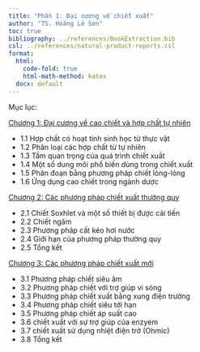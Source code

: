 ```yaml
---
title: "Phần 1: Đại cương về chiết xuất"
author: "TS. Hoàng Lê Sơn"
toc: true
bibliography: ../references/BookExtraction.bib
csl: ../references/natural-product-reports.csl
format: 
  html: 
    code-fold: true
    html-math-method: katex
  docx: default
---
```

Mục lục:

[Chương 1: Đại cương về cao chiết và hợp chất tự nhiên](../KyThuatChietXuat/part_1/chapter_1.qmd)

- 1.1 Hợp chất có hoạt tính sinh học từ thực vật
- 1.2 Phân loại các hợp chất từ tự nhiên
- 1.3 Tầm quan trọng của quá trình chiết xuất
- 1.4 Một số dung môi phổ biến dùng trong chiết xuất
- 1.5 Phân đoạn bằng phương pháp chiết lỏng-lỏng
- 1.6 Ứng dụng cao chiết trong ngành dược

[Chương 2: Các phương pháp chiết xuất thường quy](../KyThuatChietXuat/part_1/chapter_2.qmd)

- 2.1 Chiết Soxhlet và một số thiết bị được cải tiến
- 2.2 Chiết ngâm
- 2.3 Phương pháp cất kéo hơi nước
- 2.4 Giới hạn của phương pháp thường quy
- 2.5 Tổng kết

[Chương 3: Các phương pháp chiết xuất mới](../KyThuatChietXuat/part_1/chapter_3.qmd)

- 3.1 Phương pháp chiết siêu âm
- 3.2 Phương pháp chiết với trợ giúp vi sóng
- 3.3 Phương pháp chiết xuất bằng xung điện trường
- 3.4 Phương pháp chiết siêu tới hạn
- 3.5 Phương pháp chiết áp suất cao
- 3.6 chiết xuất với sự trợ giúp của enzyem
- 3.7 chiết xuất sử dụng nhiệt điện trở (Ohmic)
- 3.8 Tổng kết
